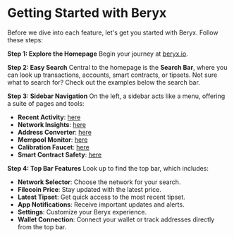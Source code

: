 # Getting Started with Beryx

Before we dive into each feature, let's get you started with Beryx. Follow these steps:

**Step 1: Explore the Homepage**
Begin your journey at [beryx.io](https://beryx.io).

**Step 2: Easy Search**
Central to the homepage is the **Search Bar**, where you can look up transactions, accounts, smart contracts, or tipsets. Not sure what to search for? Check out the examples below the search bar.

**Step 3: Sidebar Navigation**
On the left, a sidebar acts like a menu, offering a suite of pages and tools:
- **Recent Activity**: [here](https://beryx.io/recent_activity)
- **Network Insights**: [here](https://beryx.io/dashboard)
- **Address Converter**: [here](https://beryx.io/address_converter)
- **Mempool Monitor**: [here](https://beryx.io/mempool)
- **Calibration Faucet**: [here](https://beryx.io/faucet)
- **Smart Contract Safety**: [here](https://beryx.io/contract_verifier)

**Step 4: Top Bar Features**
Look up to find the top bar, which includes:
- **Network Selector**: Choose the network for your search.
- **Filecoin Price**: Stay updated with the latest price.
- **Latest Tipset**: Get quick access to the most recent tipset.
- **App Notifications**: Receive important updates and alerts.
- **Settings**: Customize your Beryx experience.
- **Wallet Connection**: Connect your wallet or track addresses directly from the top bar.

